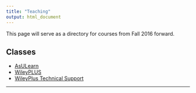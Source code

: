 ```yaml
---
title: "Teaching"
output: html_document
---
```


<i class="glyphicon glyphicon-star"></i> This page will serve as a directory for courses from Fall 2016 forward. <i class="glyphicon glyphicon-thumbs-up"></i>


## Classes
* [AsULearn](http://asulearn.appstate.edu/)     
* [WileyPLUS](https://www.wileyplus.com/WileyCDA/Section/id-WILEYPLUS_HOME_PAGE.html)   
* [WileyPlus Technical Support](https://hub.wiley.com/community/support/wileyplus)    


* * *